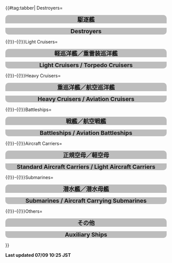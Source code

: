 {{#tag:tabber|
Destroyers=
<div style="width:100%;background:#BDBDBD;border-top-right-radius:10px;border-top-left-radius:10px;text-align:center"><font size=4>'''駆逐艦'''</font></div>

{{{!}} style="radius:10px;cellpadding:10px;width:100%;" align="center" height="35px"
! align="center" style="cellpadding:10px;" {{!}} <font size=2>'''DD''' </font>
! align="center" style="cellpadding:10px;" {{!}} <font size=2>'''Name''' </font>
! align="center" style="cellpadding:10px;" {{!}} <font size=2>'''Level''' </font>
! style="background:lightgray;" rowspan="10" {{!}} 
! align="center" style="cellpadding:10px;" {{!}} <font size=2>'''DD''' </font>
! align="center" style="cellpadding:10px;" {{!}} <font size=2>'''Name''' </font>
! align="center" style="cellpadding:10px;" {{!}} <font size=2>'''Level''' </font>
{{!}}-
{{!}} align="center" height="35px" {{!}} [[File:Shigure_kai2_card.jpg{{!}}135px]]
{{!}} align="center" height="35px" {{!}} <font size=2> Shigure </font>
{{!}} align="center" height="35px" {{!}} <font size=2> 78</font>
{{!}} align="center" height="35px" {{!}} [[File:Yuudachi_kai2_card.jpg{{!}}135px]]
{{!}} align="center" height="35px" {{!}} <font size=2> Yuudachi </font>
{{!}} align="center" height="35px" {{!}} <font size=2> 74</font>
{{!}}-
{{!}} align="center" height="35px" {{!}} [[File:Ayanami_kai_card.jpg{{!}}135px]]
{{!}} align="center" height="35px" {{!}} <font size=2> Ayanami </font>
{{!}} align="center" height="35px" {{!}} <font size=2> 64</font>
{{!}} align="center" height="35px" {{!}} [[File:Ushio_kai2_card.jpg{{!}}135px]]
{{!}} align="center" height="35px" {{!}} <font size=2> Ushio </font>
{{!}} align="center" height="35px" {{!}} <font size=2> 63</font>
{{!}}-
{{!}} align="center" height="35px" {{!}} [[File:Mutsuki kai card.jpg{{!}}135px]]
{{!}} align="center" height="35px" {{!}} <font size=2> Mutsuki </font>
{{!}} align="center" height="35px" {{!}} <font size=2> 56</font>
{{!}} align="center" height="35px" {{!}} [[File:Murakumo_kai_card.jpg{{!}}135px]]
{{!}} align="center" height="35px" {{!}} <font size=2> Murakumo </font>
{{!}} align="center" height="35px" {{!}} <font size=2> 50</font>
{{!}}-
{{!}} align="center" height="35px" {{!}} [[File:Hatsushimo_kai_card.png{{!}}135px]]
{{!}} align="center" height="35px" {{!}} <font size=2> Hatsushimo </font>
{{!}} align="center" height="35px" {{!}} <font size=2> 50</font>
{{!}} align="center" height="35px" {{!}} [[File:Shimakaze_kai_card.png{{!}}135px]]
{{!}} align="center" height="35px" {{!}} <font size=2> Shimakaze </font>
{{!}} align="center" height="35px" {{!}} <font size=2> 49</font>
{{!}}-
{{!}} align="center" height="35px" {{!}} [[File:Fubuki_kai_card.jpg{{!}}135px]]
{{!}} align="center" height="35px" {{!}} <font size=2> Fubuki </font>
{{!}} align="center" height="35px" {{!}} <font size=2> 34</font>
{{!}} align="center" height="35px" {{!}} [[File:Uzuki card.jpeg{{!}}135px]]
{{!}} align="center" height="35px" {{!}} <font size=2> Uzuki </font>
{{!}} align="center" height="35px" {{!}} <font size=2> 14</font>
{{!}}-
{{!}} align="center" height="35px" {{!}} [[File:Yayoi card.jpg{{!}}135px]]
{{!}} align="center" height="35px" {{!}} <font size=2> Yayoi </font>
{{!}} align="center" height="35px" {{!}} <font size=2> 8</font>
{{!}}-

{{!}}}
<div style="width:100%;background:#BDBDBD;border-bottom-right-radius:10px;border-bottom-left-radius:10px;text-align:center"><font size=4>'''Destroyers'''</font></div>

{{!}}-{{!}}Light Cruisers=
<div style="width:100%;background:#BDBDBD;border-top-right-radius:10px;border-top-left-radius:10px;text-align:center"><font size=4>'''軽巡洋艦／重雷装巡洋艦'''</font></div>
{{{!}} style="radius:10px;cellpadding:10px;width:100%;" align="center" height="35px"
! align="center" style="cellpadding:10px;" {{!}} <font size=2>'''CL''' </font>
! align="center" style="cellpadding:10px;" {{!}} <font size=2>'''Name''' </font>
! align="center" style="cellpadding:10px;" {{!}} <font size=2>'''Level''' </font>
! style="background:lightgray;" rowspan="10" {{!}} 
! align="center" style="cellpadding:10px;" {{!}} <font size=2>'''CLT''' </font>
! align="center" style="cellpadding:10px;" {{!}} <font size=2>'''Name''' </font>
! align="center" style="cellpadding:10px;" {{!}} <font size=2>'''Level''' </font>
{{!}}-
{{!}} align="center" height="35px" {{!}} [[File:Sendai_kai2_card.jpg{{!}}135px]]
{{!}} align="center" height="35px" {{!}} <font size=2> Sendai </font>
{{!}} align="center" height="35px" {{!}} <font size=2> 75</font>
{{!}} align="center" height="35px" {{!}} [[File:Kitakami_kai2_card.jpg{{!}}135px]]
{{!}} align="center" height="35px" {{!}} <font size=2> Kitakami </font>
{{!}} align="center" height="35px" {{!}} <font size=2> 87</font>
{{!}}-
{{!}} align="center" height="35px" {{!}} [[File:Jintsuu_kai_card.jpg{{!}}135px]]
{{!}} align="center" height="35px" {{!}} <font size=2> Jintsuu </font>
{{!}} align="center" height="35px" {{!}} <font size=2> 37</font>
{{!}} align="center" height="35px" {{!}} [[File:Kiso_kai2_card.jpg{{!}}135px]]
{{!}} align="center" height="35px" {{!}} <font size=2> Kiso </font>
{{!}} align="center" height="35px" {{!}} <font size=2> 81</font>
{{!}}-
{{!}} align="center" height="35px" {{!}} [[File:Isuzu_kai_card.jpg{{!}}135px]]
{{!}} align="center" height="35px" {{!}} <font size=2> Isuzu </font>
{{!}} align="center" height="35px" {{!}} <font size=2> 36</font>
{{!}} align="center" height="35px" {{!}} [[File:Ooi_kai_card.jpg{{!}}135px]]
{{!}} align="center" height="35px" {{!}} <font size=2> Ooi </font>
{{!}} align="center" height="35px" {{!}} <font size=2> 19</font>
{{!}}-
{{!}} align="center" height="35px" {{!}} [[File:Kuma_Kai.png{{!}}135px]]
{{!}} align="center" height="35px" {{!}} <font size=2> Kuma </font>
{{!}} align="center" height="35px" {{!}} <font size=2> 33</font>
{{!}}-
{{!}} align="center" height="35px" {{!}} [[File:Tama_card.png{{!}}135px]]
{{!}} align="center" height="35px" {{!}} <font size=2> Tama </font>
{{!}} align="center" height="35px" {{!}} <font size=2> 16</font>
{{!}}-
{{!}} align="center" height="35px" {{!}} [[File:Yuubari_card.png{{!}}135px]]
{{!}} align="center" height="35px" {{!}} <font size=2> Yuubari </font>
{{!}} align="center" height="35px" {{!}} <font size=2> 15</font>
{{!}}-
{{!}}}
<div style="width:100%;background:#BDBDBD;border-bottom-right-radius:10px;border-bottom-left-radius:10px;text-align:center"><font size=4>'''Light Cruisers / Torpedo Cruisers'''</font></div>

{{!}}-{{!}}Heavy Cruisers=
<div style="width:100%;background:#BDBDBD;border-top-right-radius:10px;border-top-left-radius:10px;text-align:center"><font size=4>'''重巡洋艦／航空巡洋艦'''</font></div>
{{{!}} style="radius:10px;cellpadding:10px;width:100%;" align="center" height="35px"
! align="center" style="cellpadding:10px;" {{!}} <font size=2>'''CA''' </font>
! align="center" style="cellpadding:10px;" {{!}} <font size=2>'''Name''' </font>
! align="center" style="cellpadding:10px;" {{!}} <font size=2>'''Level''' </font>
! style="background:lightgray;" rowspan="10" {{!}} 
! align="center" style="cellpadding:10px;" {{!}} <font size=2>'''CAV''' </font>
! align="center" style="cellpadding:10px;" {{!}} <font size=2>'''Name''' </font>
! align="center" style="cellpadding:10px;" {{!}} <font size=2>'''Level''' </font>
{{!}}-
{{!}} align="center" height="35px" {{!}} [[File:Maya_kai2_card.png{{!}}135px]]
{{!}} align="center" height="35px" {{!}} <font size=2> Maya </font>
{{!}} align="center" height="35px" {{!}} <font size=2> 92</font>
{{!}} align="center" height="35px" {{!}} [[File:Kumano_kai_card.jpg{{!}}135px]]
{{!}} align="center" height="35px" {{!}} <font size=2> Kumano </font>
{{!}} align="center" height="35px" {{!}} <font size=2> 48</font>
{{!}}-
{{!}} align="center" height="35px" {{!}} [[File:Haguro_kai2_card.jpg{{!}}135px]]
{{!}} align="center" height="35px" {{!}} <font size=2> Haguro </font>
{{!}} align="center" height="35px" {{!}} <font size=2> 69</font>
{{!}} align="center" height="35px" {{!}} [[File:Suzuya_kai_card.jpg{{!}}135px]]
{{!}} align="center" height="35px" {{!}} <font size=2> Suzuya </font>
{{!}} align="center" height="35px" {{!}} <font size=2> 38</font>
{{!}}-
{{!}} align="center" height="35px" {{!}} [[File:Kako_kai_card.png{{!}}135px]]
{{!}} align="center" height="35px" {{!}} <font size=2> Kako </font>
{{!}} align="center" height="35px" {{!}} <font size=2> 45</font>
{{!}}-
{{!}} align="center" height="35px" {{!}} [[File:Aoba_kai_card.png{{!}}135px]]
{{!}} align="center" height="35px" {{!}} <font size=2> Aoba </font>
{{!}} align="center" height="35px" {{!}} <font size=2> 39</font>
{{!}}-
{{!}} align="center" height="35px" {{!}} [[File:Ashigara_kai_card.jpg{{!}}135px]]
{{!}} align="center" height="35px" {{!}} <font size=2> Ashigara </font>
{{!}} align="center" height="35px" {{!}} <font size=2> 35</font>
{{!}}-
{{!}} align="center" height="35px" {{!}} [[File:Furutaka_card.jpg{{!}}135px]]
{{!}} align="center" height="35px" {{!}} <font size=2> Furutaka </font>
{{!}} align="center" height="35px" {{!}} <font size=2> 24</font>
{{!}}-
{{!}}}
<div style="width:100%;background:#BDBDBD;border-bottom-right-radius:10px;border-bottom-left-radius:10px;text-align:center"><font size=4>'''Heavy Cruisers / Aviation Cruisers'''</font></div>

{{!}}-{{!}}Battleships=
<div style="width:100%;background:#BDBDBD;border-top-right-radius:10px;border-top-left-radius:10px;text-align:center"><font size=4>'''戦艦／航空戦艦'''</font></div>
{{{!}} style="radius:10px;cellpadding:10px;width:100%;" align="center" height="35px"
! align="center" style="cellpadding:10px;" {{!}} <font size=2>'''BB''' </font>
! align="center" style="cellpadding:10px;" {{!}} <font size=2>'''Name''' </font>
! align="center" style="cellpadding:10px;" {{!}} <font size=2>'''Level''' </font>
! style="background:lightgray;" rowspan="27" {{!}} 
! align="center" style="cellpadding:10px;" {{!}} <font size=2>'''BBV''' </font>
! align="center" style="cellpadding:10px;" {{!}} <font size=2>'''Name''' </font>
! align="center" style="cellpadding:10px;" {{!}} <font size=2>'''Level''' </font>
{{!}}-
{{!}} align="center" height="35px" {{!}} [[File:Kongou_kai2_card.jpg{{!}}135px]]
{{!}} align="center" height="35px" {{!}} <font size=2> Kongou</font>
{{!}} align="center" height="35px" {{!}} <font size=2> 81</font>
{{!}} align="center" height="35px" {{!}} [[File:Fusou kai2 card.png{{!}}135px]]
{{!}} align="center" height="35px" {{!}} <font size=2> Fusou</font>
{{!}} align="center" height="35px" {{!}} <font size=2> 80 </font> 
{{!}}-
{{!}} align="center" height="35px" {{!}} [[File:Hiei_kai2_card.jpg{{!}}135px]]
{{!}} align="center" height="35px" {{!}} <font size=2> Hiei</font>
{{!}} align="center" height="35px" {{!}} <font size=2> 75</font>
{{!}} align="center" height="35px" {{!}} [[File:Hyuuga kai.jpg{{!}}135px]]
{{!}} align="center" height="35px" {{!}} <font size=2> Hyuuga</font>
{{!}} align="center" height="35px" {{!}} <font size=2> 24</font> 
{{!}}-
{{!}} align="center" height="35px" {{!}} [[File:Italia card.jpg{{!}}135px]]
{{!}} align="center" height="35px" {{!}} <font size=2> Italia</font>
{{!}} align="center" height="35px" {{!}} <font size=2> 73</font>
{{!}}-
{{!}} align="center" height="35px" {{!}} [[File:Nagato_kai_card.jpg{{!}}135px]]
{{!}} align="center" height="35px" {{!}} <font size=2> Nagato</font>
{{!}} align="center" height="35px" {{!}} <font size=2> 43</font>
{{!}}-
{{!}} align="center" height="35px" {{!}} [[File:Mutsu_kai_card.jpg{{!}}135px]]
{{!}} align="center" height="35px" {{!}} <font size=2> Mutsu</font>
{{!}} align="center" height="35px" {{!}} <font size=2> 33</font>
{{!}}-
{{!}} align="center" height="35px" {{!}} [[File:Haruna_kai_card.jpg{{!}}135px]]
{{!}} align="center" height="35px" {{!}} <font size=2> Haruna</font>
{{!}} align="center" height="35px" {{!}} <font size=2> 27</font>
{{!}}-
{{!}} align="center" height="35px" {{!}} [[File:Kirishima_card.jpg{{!}}135px]]
{{!}} align="center" height="35px" {{!}} <font size=2> Kirishima</font>
{{!}} align="center" height="35px" {{!}} <font size=2> 12</font>
{{!}}-
{{!}}}

<div style="width:100%;background:#BDBDBD;border-bottom-right-radius:10px;border-bottom-left-radius:10px;text-align:center"><font size=4>'''Battleships / Aviation Battleships'''</font></div>

{{!}}-{{!}}Aircraft Carriers=
<div style="width:100%;background:#BDBDBD;border-top-right-radius:10px;border-top-left-radius:10px;text-align:center"><font size=4>'''正規空母／軽空母'''</font></div>
{{{!}} style="radius:10px;cellpadding:10px;width:100%;" align="center" height="35px"
! align="center" style="cellpadding:10px;" {{!}} <font size=2>'''CV''' </font>
! align="center" style="cellpadding:10px;" {{!}} <font size=2>'''Name''' </font>
! align="center" style="cellpadding:10px;" {{!}} <font size=2>'''Level''' </font>
! style="background:lightgray;" rowspan="10" {{!}} 
! align="center" style="cellpadding:10px;" {{!}} <font size=2>'''CVL''' </font>
! align="center" style="cellpadding:10px;" {{!}} <font size=2>'''Name''' </font>
! align="center" style="cellpadding:10px;" {{!}} <font size=2>'''Level''' </font>
{{!}}-
{{!}} align="center" height="35px" {{!}} [[File:Souryuu_kai2_card.jpg{{!}}135px]]
{{!}} align="center" height="35px" {{!}} <font size=2> Souryuu </font>
{{!}} align="center" height="35px" {{!}} <font size=2> 94</font>
{{!}} align="center" height="35px" {{!}} [[File:Ryuujou kai card.jpg{{!}}135px]]
{{!}} align="center" height="35px" {{!}} <font size=2> Ryuujou</font>
{{!}} align="center" height="35px" {{!}} <font size=2> 67 </font> 
{{!}}-
{{!}} align="center" height="35px" {{!}} [[File:Kaga_kai_card.jpg{{!}}135px]]
{{!}} align="center" height="35px" {{!}} <font size=2> Kaga </font>
{{!}} align="center" height="35px" {{!}} <font size=2> 68</font>
{{!}} align="center" height="35px" {{!}} [[File:Hiyou kai card.jpg{{!}}135px]]
{{!}} align="center" height="35px" {{!}} <font size=2> Hiyou</font>
{{!}} align="center" height="35px" {{!}} <font size=2> 28 </font> 
{{!}}-
{{!}} align="center" height="35px" {{!}} [[File:Shoukaku_kai_card.jpg{{!}}135px]]
{{!}} align="center" height="35px" {{!}} <font size=2> Shoukaku </font>
{{!}} align="center" height="35px" {{!}} <font size=2> 66</font>
{{!}} align="center" height="35px" {{!}} [[File:Zuihou_Card.png{{!}}135px]]
{{!}} align="center" height="35px" {{!}} <font size=2> Zuihou</font>
{{!}} align="center" height="35px" {{!}} <font size=2> 21 </font> 
{{!}}-
{{!}} align="center" height="35px" {{!}} [[File:Akagi_Kai_Card.jpg{{!}}135px]]
{{!}} align="center" height="35px" {{!}} <font size=2> Akagi </font>
{{!}} align="center" height="35px" {{!}} <font size=2> 50</font>
{{!}}-
{{!}} align="center" height="35px" {{!}} [[File:Katsuragi_card.jpg{{!}}135px]]
{{!}} align="center" height="35px" {{!}} <font size=2> Katsuragi </font>
{{!}} align="center" height="35px" {{!}} <font size=2> 12</font>
{{!}}-

{{!}}}
<div style="width:100%;background:#BDBDBD;border-bottom-right-radius:10px;border-bottom-left-radius:10px;text-align:center"><font size=4>'''Standard Aircraft Carriers / Light Aircraft Carriers'''</font></div>

{{!}}-{{!}}Submarines=
<div style="width:100%;background:#BDBDBD;border-top-right-radius:10px;border-top-left-radius:10px;text-align:center"><font size=4>'''潜水艦／潜水母艦'''</font></div>
{{{!}} style="radius:10px;cellpadding:10px;width:100%;" align="center" height="35px"
! align="center" style="cellpadding:10px;" {{!}} <font size=2>'''SS''' </font>
! align="center" style="cellpadding:10px;" {{!}} <font size=2>'''Name''' </font>
! align="center" style="cellpadding:10px;" {{!}} <font size=2>'''Level''' </font>
! style="background:lightgray;" rowspan="8" {{!}} 
! align="center" style="cellpadding:10px;" {{!}} <font size=2>'''SSV''' </font>
! align="center" style="cellpadding:10px;" {{!}} <font size=2>'''Name''' </font>
! align="center" style="cellpadding:10px;" {{!}} <font size=2>'''Level''' </font>
{{!}}-
{{!}} align="center" height="35px" {{!}} [[File:I-168_kai_card.jpg{{!}}135px]]
{{!}} align="center" height="35px" {{!}} <font size=2> Imuya </font>
{{!}} align="center" height="35px" {{!}} <font size=2> 78 </font>
{{!}} align="center" height="35px" {{!}} [[File:I-58_kai_card.jpg{{!}}135px]]
{{!}} align="center" height="35px" {{!}} <font size=2> Goya </font>
{{!}} align="center" height="35px" {{!}} <font size=2> 67 </font> 
{{!}}-
{{!}} align="center" height="35px" {{!}} [[File:I-58_card.jpg{{!}}135px]]
{{!}} align="center" height="35px" {{!}} <font size=2> Goya </font>
{{!}} align="center" height="35px" {{!}} <font size=2> 57 </font> 
{{!}} align="center" height="35px" {{!}} [[File:I-8_kai_card.jpg{{!}}135px]]
{{!}} align="center" height="35px" {{!}} <font size=2> Hashi </font>
{{!}} align="center" height="35px" {{!}} <font size=2> 51 </font> 
{{!}}-
{{!}} 
{{!}} 
{{!}} 
{{!}} align="center" height="35px" {{!}} [[File:I-19_kai_card.jpg{{!}}135px]]
{{!}} align="center" height="35px" {{!}} <font size=2> Iku </font>
{{!}} align="center" height="35px" {{!}} <font size=2> 50 </font> 
{{!}}-


{{!}}}
<div style="width:100%;background:#BDBDBD;border-bottom-right-radius:10px;border-bottom-left-radius:10px;text-align:center"><font size=4>'''Submarines / Aircraft Carrying Submarines'''</font></div>


{{!}}-{{!}}Others=
<div style="width:100%;background:#BDBDBD;border-top-right-radius:10px;border-top-left-radius:10px;text-align:center"><font size=4>'''その他'''</font></div>
{{{!}} style="radius:10px;cellpadding:10px;width:100%;" align="center" height="35px"
! align="center" style="cellpadding:10px;" {{!}} <font size=2>'''Misc.''' </font>
! align="center" style="cellpadding:10px;" {{!}} <font size=2>'''Name''' </font>
! align="center" style="cellpadding:10px;" {{!}} <font size=2>'''Level''' </font>
! style="background:lightgray;" rowspan="10" {{!}} 
! align="center" style="cellpadding:10px;" {{!}} <font size=2>'''Misc.''' </font>
! align="center" style="cellpadding:10px;" {{!}} <font size=2>'''Name''' </font>
! align="center" style="cellpadding:10px;" {{!}} <font size=2>'''Level''' </font>
{{!}}-
{{!}} align="center" height="35px" {{!}} [[File:Akashi_kai_card.jpg{{!}}135px]]
{{!}} align="center" height="35px" {{!}} <font size=2> Akashi </font>
{{!}} align="center" height="35px" {{!}} <font size=2> 35 </font> 
{{!}}-


{{!}}}
<div style="width:100%;background:#BDBDBD;border-bottom-right-radius:10px;border-bottom-left-radius:10px;text-align:center"><font size=4>'''Auxiliary Ships'''</font></div>

}}

'''Last updated 07/09 10:25 JST'''